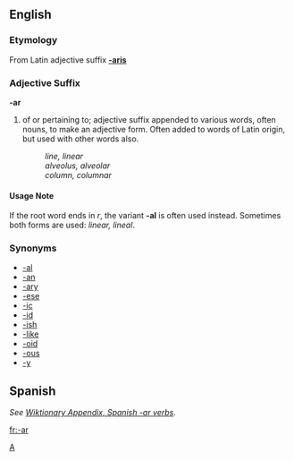 ==English==
===Etymology===
From Latin adjective suffix '''[[-aris]]'''
===Adjective Suffix===
[[Category:English suffixes|A]]
'''-ar'''

# of or pertaining to; adjective suffix appended to various words, often nouns, to make an adjective form.  Often added to words of Latin origin, but used with other words also.
#: ''line, linear''
#: ''alveolus, alveolar''
#: ''column, columnar''

====Usage Note====
If the root word ends in ''r'', the variant '''-al''' is often used instead.  Sometimes both forms are used: ''linear, lineal''.

===Synonyms===
*[[-al]]
*[[-an]]
*[[-ary]]
*[[-ese]]
*[[-ic]]
*[[-id]]
*[[-ish]]
*[[-like]]
*[[-oid]]
*[[-ous]]
*[[-y]]

== Spanish ==
''See [[Wiktionary Appendix:Spanish verbs in -ar|Wiktionary Appendix, Spanish -ar verbs]].''


[[fr:-ar]]
